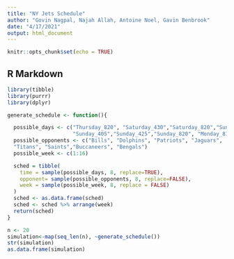```yaml
---
title: "NY Jets Schedule"
author: "Govin Nagpal, Najah Allah, Antoine Noel, Gavin Benbrook"
date: "4/17/2021"
output: html_document
---
```


```r
knitr::opts_chunk$set(echo = TRUE)
```

## R Markdown
```r
library(tibble)
library(purrr)
library(dplyr)

generate_schedule <- function(){

  possible_days <- c("Thursday_820", "Saturday_430","Saturday_820","Sunday_100",
                     "Sunday_405","Sunday_425","Sunday_820", "Monday_815")
  possible_opponents <- c("Bills", "Dolphins", "Patriots", "Jaguars",
  "Titans", "Saints","Buccaneers", "Bengals") 
  possible_week <- c(1:16)

  sched = tibble(
    time = sample(possible_days, 8, replace=TRUE),
    opponent= sample(possible_opponents, 8, replace=FALSE),
    week = sample(possible_week, 8, replace = FALSE)
  )
  sched <- as.data.frame(sched)
  sched <- sched %>% arrange(week)
  return(sched)
}

n <- 20
simulation<-map(seq_len(n), ~generate_schedule())
str(simulation)
as.data.frame(simulation)
```

